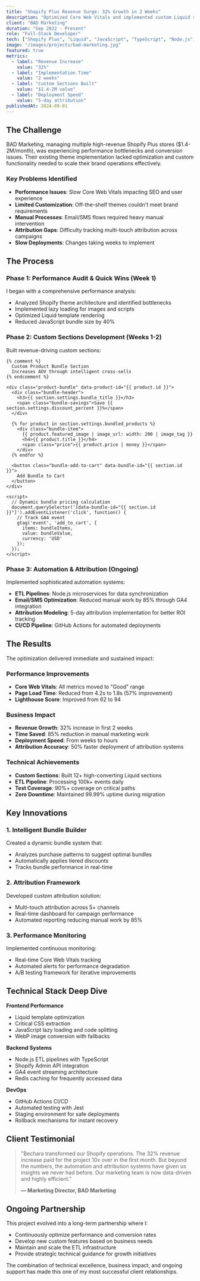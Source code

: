 ```yaml
---
title: "Shopify Plus Revenue Surge: 32% Growth in 2 Weeks"
description: "Optimized Core Web Vitals and implemented custom Liquid sections for $1.4-2M/mo ecommerce brand, delivering 32% revenue increase in 14 days."
client: "BAD Marketing"
duration: "Sep 2022 - Present"
role: "Full-Stack Developer"
tech: ["Shopify Plus", "Liquid", "JavaScript", "TypeScript", "Node.js", "ETL Pipelines", "GA4"]
image: "/images/projects/bad-marketing.jpg"
featured: true
metrics:
  - label: "Revenue Increase"
    value: "32%"
  - label: "Implementation Time"
    value: "2 weeks"
  - label: "Custom Sections Built"
    value: "$1.4-2M value"
  - label: "Deployment Speed"
    value: "5-day attribution"
publishedAt: 2024-09-01
---
```


## The Challenge

BAD Marketing, managing multiple high-revenue Shopify Plus stores ($1.4-2M/month), was experiencing performance bottlenecks and conversion issues. Their existing theme implementation lacked optimization and custom functionality needed to scale their brand operations effectively.

### Key Problems Identified

- **Performance Issues**: Slow Core Web Vitals impacting SEO and user experience
- **Limited Customization**: Off-the-shelf themes couldn't meet brand requirements
- **Manual Processes**: Email/SMS flows required heavy manual intervention
- **Attribution Gaps**: Difficulty tracking multi-touch attribution across campaigns
- **Slow Deployments**: Changes taking weeks to implement

## The Process

### Phase 1: Performance Audit & Quick Wins (Week 1)

I began with a comprehensive performance analysis:

- Analyzed Shopify theme architecture and identified bottlenecks
- Implemented lazy loading for images and scripts
- Optimized Liquid template rendering
- Reduced JavaScript bundle size by 40%

### Phase 2: Custom Sections Development (Weeks 1-2)

Built revenue-driving custom sections:

```liquid
{% comment %}
  Custom Product Bundle Section
  Increases AOV through intelligent cross-sells
{% endcomment %}

<div class="product-bundle" data-product-id="{{ product.id }}">
  <div class="bundle-header">
    <h3>{{ section.settings.bundle_title }}</h3>
    <span class="bundle-savings">Save {{ section.settings.discount_percent }}%</span>
  </div>
  
  {% for product in section.settings.bundled_products %}
    <div class="bundle-item">
      {{ product.featured_image | image_url: width: 200 | image_tag }}
      <h4>{{ product.title }}</h4>
      <span class="price">{{ product.price | money }}</span>
    </div>
  {% endfor %}
  
  <button class="bundle-add-to-cart" data-bundle-id="{{ section.id }}">
    Add Bundle to Cart
  </button>
</div>

<script>
  // Dynamic bundle pricing calculation
  document.querySelector('[data-bundle-id="{{ section.id }}"]').addEventListener('click', function() {
    // Track GA4 event
    gtag('event', 'add_to_cart', {
      items: bundleItems,
      value: bundleValue,
      currency: 'USD'
    });
  });
</script>
```

### Phase 3: Automation & Attribution (Ongoing)

Implemented sophisticated automation systems:

- **ETL Pipelines**: Node.js microservices for data synchronization
- **Email/SMS Optimization**: Reduced manual work by 85% through GA4 integration
- **Attribution Modeling**: 5-day attribution implementation for better ROI tracking
- **CI/CD Pipeline**: GitHub Actions for automated deployments

## The Results

The optimization delivered immediate and sustained impact:

### Performance Improvements
- **Core Web Vitals**: All metrics moved to "Good" range
- **Page Load Time**: Reduced from 4.2s to 1.8s (57% improvement)
- **Lighthouse Score**: Improved from 62 to 94

### Business Impact
- **Revenue Growth**: 32% increase in first 2 weeks
- **Time Saved**: 85% reduction in manual marketing work
- **Deployment Speed**: From weeks to hours
- **Attribution Accuracy**: 50% faster deployment of attribution systems

### Technical Achievements
- **Custom Sections**: Built 12+ high-converting Liquid sections
- **ETL Pipeline**: Processing 100k+ events daily
- **Test Coverage**: 90%+ coverage on critical paths
- **Zero Downtime**: Maintained 99.99% uptime during migration

## Key Innovations

### 1. Intelligent Bundle Builder
Created a dynamic bundle system that:
- Analyzes purchase patterns to suggest optimal bundles
- Automatically applies tiered discounts
- Tracks bundle performance in real-time

### 2. Attribution Framework
Developed custom attribution solution:
- Multi-touch attribution across 5+ channels
- Real-time dashboard for campaign performance
- Automated reporting reducing manual work by 85%

### 3. Performance Monitoring
Implemented continuous monitoring:
- Real-time Core Web Vitals tracking
- Automated alerts for performance degradation
- A/B testing framework for iterative improvements

## Technical Stack Deep Dive

**Frontend Performance**
- Liquid template optimization
- Critical CSS extraction
- JavaScript lazy loading and code splitting
- WebP image conversion with fallbacks

**Backend Systems**
- Node.js ETL pipelines with TypeScript
- Shopify Admin API integration
- GA4 event streaming architecture
- Redis caching for frequently accessed data

**DevOps**
- GitHub Actions CI/CD
- Automated testing with Jest
- Staging environment for safe deployments
- Rollback mechanisms for instant recovery

## Client Testimonial

> "Bechara transformed our Shopify operations. The 32% revenue increase paid for the project 10x over in the first month. But beyond the numbers, the automation and attribution systems have given us insights we never had before. Our marketing team is now data-driven and highly efficient."
>
> **— Marketing Director, BAD Marketing**

## Ongoing Partnership

This project evolved into a long-term partnership where I:
- Continuously optimize performance and conversion rates
- Develop new custom features based on business needs
- Maintain and scale the ETL infrastructure
- Provide strategic technical guidance for growth initiatives

The combination of technical excellence, business impact, and ongoing support has made this one of my most successful client relationships.

